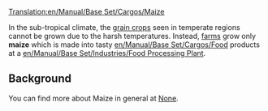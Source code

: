 [[Translation:en/Manual/Base Set/Cargos/Maize]]

{{es/Manual/Base Set/Cargos/Carga| carga  = Maíz
| imagen = en/Manual/Base Set/Cargos/Grain.png
| producida =[[es/Manual/Base Set/Industries/Granja|Granja]]
| aceptada  =[[es/Manual/Base Set/Industries/Planta procesadora de alimentos|Planta procesadora de alimentos]]
}}
{{es/Pendiente de traducción}}

In the sub-tropical climate, the [[en/Manual/Base Set/Cargos/Grain|grain crops]] seen in temperate regions cannot be grown due to the harsh temperatures.  Instead, [[en/Manual/Base Set/Industries/Farm|farms]] grow only '''maize''' which is made into tasty [[en/Manual/Base Set/Cargos/Food]] products at a [[en/Manual/Base Set/Industries/Food Processing Plant]].

==Background==
You can find more about Maize in general at [https://www.wikipedia.org/wiki/Maize None].